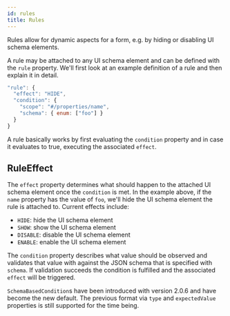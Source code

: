 ```yaml
---
id: rules
title: Rules
---
```



<ApiLink link='core/interfaces/rule.html' title='API' />

Rules allow for dynamic aspects for a form, e.g. by hiding or disabling UI schema elements.

A rule may be attached to any UI schema element and can be defined with the `rule` property.
We'll first look at an example definition of a rule and then explain it in detail.

```javascript
"rule": {
  "effect": "HIDE",
  "condition": {
    "scope": "#/properties/name",
    "schema": { enum: ["foo"] }
  }
}
```

A rule basically works by first evaluating the `condition` property and in case it evaluates
to true, executing the associated `effect`.

## RuleEffect

The `effect` property determines what should happen to the attached
UI schema element once the `condition` is met. In the example
above, if the `name` property has the value of `foo`,
we'll hide the UI schema element the rule is attached to. Current effects
include:

- `HIDE`: hide the UI schema element
- `SHOW`: show the UI schema element
- `DISABLE`: disable the UI schema element
- `ENABLE`: enable the UI schema element

The `condition` property describes what value should be observed and validates that value with
against the JSON schema that is specified with `schema`. If validation succeeds the condition is fulfilled
and the associated `effect` will be triggered.

`SchemaBasedCondition`s have been introduced with version 2.0.6 and
have become the new default. The previous format via `type` and
`expectedValue` properties is still supported for the time being.
